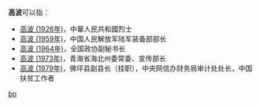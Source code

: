 '''高波'''可以指：
* [[高波_(1926年)|高波 (1926年)]]，中華人民共和國烈士
* [[高波_(1959年)|高波 (1959年)]]，中国人民解放军陆军装备部部长
* [[高波_(1964年)|高波 (1964年)]]，全国政协副秘书长
* [[高波_(1973年)|高波 (1973年)]]，青海省海北州委常委、宣传部长
* [[高波_(1979年)|高波 (1979年)]]，佛坪县副县长（挂职），中央网信办财务局审计处处长，中国扶贫工作者

{{disambig}}

[[Category:二字高姓人名消歧义|bo]]